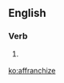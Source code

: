 ==English==

===Verb===
{{en-verb|affranchis}}

# {{context|possibly|_|nonstandard|lang=en}} {{alternative spelling of|affranchise|lang=en}}

[[ko:affranchize]]